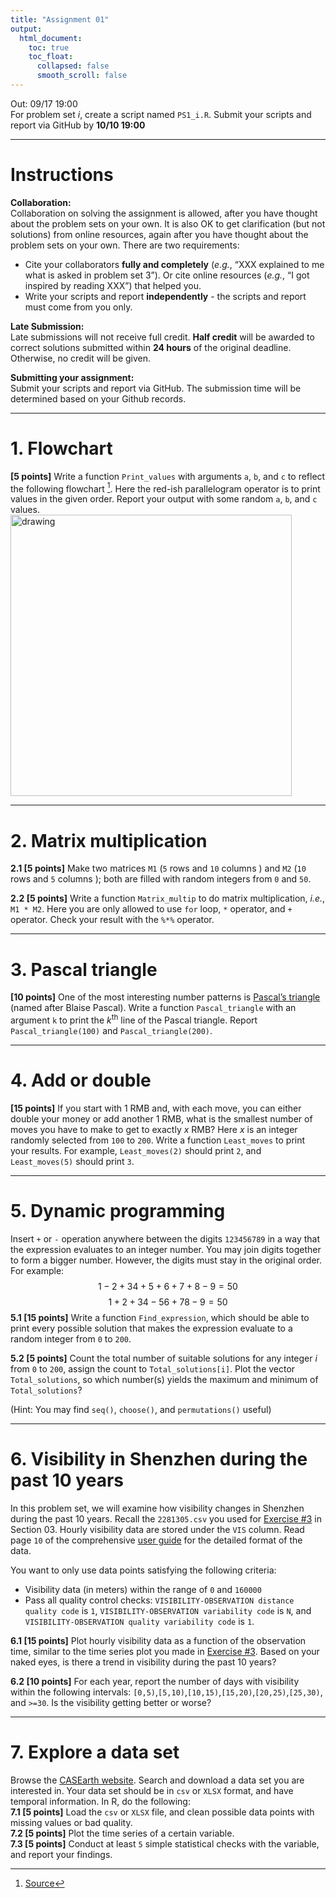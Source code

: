 ```yaml
---
title: "Assignment 01"
output:
  html_document:
    toc: true
    toc_float:
      collapsed: false
      smooth_scroll: false
---
```


Out: 09/17 19:00  
For problem set *i*, create a script named `PS1_i.R`. Submit your scripts and report via GitHub by **10/10 19:00**  

***

# Instructions  

**Collaboration:**  
Collaboration on solving the assignment is allowed, after you have thought about the problem sets on your own. It is also OK to get  clarification (but not solutions) from online resources, again after you have thought about the problem sets on your own. There are two requirements: 

* Cite your collaborators **fully and completely** (*e.g.*, “XXX explained to me what is asked in problem set 3”). Or cite online resources (*e.g.*, “I got inspired by reading XXX”) that helped you.
* Write your scripts and report **independently** - the scripts and report must come from you only.

**Late Submission:**   
Late submissions will not receive full credit. **Half credit** will be awarded to correct solutions submitted within **24 hours** of the original deadline. Otherwise, no credit will be given. 

**Submitting your assignment:**  
Submit your scripts and report via GitHub. The submission time will be determined based on your Github records.  

***

# 1. Flowchart 

**[5 points]** Write a function `Print_values` with arguments `a`, `b`, and `c` to reflect the following flowchart [^1]. Here the red-ish parallelogram operator is to print values in the given order. Report your output with some random `a`, `b`, and `c` values.  
<img src="figs/flowchart_a1.png" alt="drawing" width="450"/>

[^1]: [Source](https://www.tenouk.com/clabworksheet/labworksheet8_files/cifelseswitchcase031.png)

***

# 2. Matrix multiplication

**2.1 [5 points]** Make two matrices `M1` (`5` rows and `10` columns ) and `M2` (`10` rows and `5` columns ); both are filled with random integers from `0` and `50`.

**2.2 [5 points]** Write a function `Matrix_multip` to do matrix multiplication, *i.e.*, `M1 * M2`. Here you are only allowed to use `for` loop, `*` operator, and `+` operator. Check your result with the `%*%` operator.

***

# 3. Pascal triangle

**[10 points]** One of the most interesting number patterns is [Pascal's triangle](https://www.mathsisfun.com/pascals-triangle.html) (named after Blaise Pascal). Write a function `Pascal_triangle` with an argument `k` to print the *k*^th^ line of the Pascal triangle. Report `Pascal_triangle(100)` and `Pascal_triangle(200)`.

***

# 4. Add or double

**[15 points]** If you start with 1 RMB and, with each move, you can either double your money or add another 1 RMB, what is the smallest number of moves you have to make to get to exactly *x* RMB? Here *x* is an integer randomly selected from `100` to `200`. Write a function `Least_moves` to print your results. For example, `Least_moves(2)` should print `2`, and `Least_moves(5)` should print `3`.

***

# 5. Dynamic programming

Insert `+` or `-` operation anywhere between the digits `123456789` in a way that the expression evaluates to an integer number. You may join digits together to form a bigger number. However, the digits must stay in the original order. For example:
$$ 1 - 2 + 34 + 5 + 6 + 7 + 8 - 9 = 50 $$
$$ 1 + 2 + 34 - 56 + 78 - 9 = 50 $$
**5.1 [15 points]** Write a function `Find_expression`, which should be able to print every possible solution that makes the expression evaluate to a random integer from `0` to `200`. 

**5.2 [5 points]** Count the total number of suitable solutions for any integer *i* from `0` to `200`, assign the count to `Total_solutions[i]`. Plot the vector `Total_solutions`, so which number(s) yields the maximum and minimum of `Total_solutions`? 

(Hint: You may find `seq()`, `choose()`, and `permutations()` useful)

***

# 6. Visibility in Shenzhen during the past 10 years

In this problem set, we will examine how visibility changes in Shenzhen during the past 10 years. Recall the `2281305.csv` you used for [Exercise #3](https://zhu-group.github.io/ese5023/Section_03.html#Exercise_3) in Section 03. Hourly visibility data are stored under the `VIS` column. Read page `10` of the comprehensive [user guide](https://www.ncei.noaa.gov/data/global-hourly/doc/isd-format-document.pdf) for the detailed format of the data.

You want to only use data points satisfying the following criteria:

* Visibility data (in meters) within the range of `0` and `160000`
* Pass all quality control checks: `VISIBILITY-OBSERVATION distance quality code` is `1`, `VISIBILITY-OBSERVATION variability code` is `N`, and `VISIBILITY-OBSERVATION quality variability code` is `1`.

**6.1 [15 points]** Plot hourly visibility data as a function of the observation time, similar to the time series plot you made in [Exercise #3](https://zhu-group.github.io/ese5023/Section_03.html#Exercise_3). Based on your naked eyes, is there a trend in visibility during the past 10 years? 

**6.2 [10 points]** For each year, report the number of days with visibility within the following intervals: `[0,5)`,`[5,10)`,`[10,15)`,`[15,20)`,`[20,25)`,`[25,30)`, and `>=30`. Is the visibility getting better or worse?

***

# 7. Explore a data set

Browse the [CASEarth website](http://data.casearth.cn/). Search and download a data set you are interested in. Your data set should be in `csv` or `XLSX` format, and have temporal information. In R, do the following:  
**7.1 [5 points]** Load the `csv` or `XLSX` file, and clean possible data points with missing values or bad quality.  
**7.2 [5 points]** Plot the time series of a certain variable.  
**7.3 [5 points]** Conduct at least `5` simple statistical checks with the variable, and report your findings.

